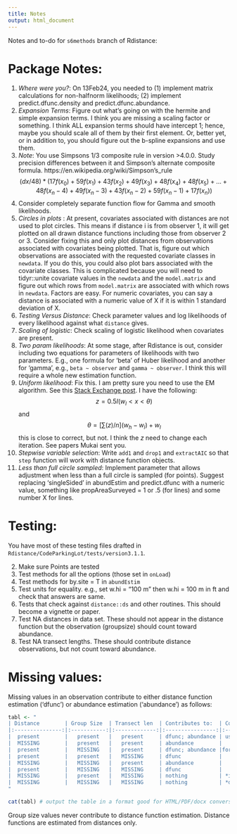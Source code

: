 ```yaml
---
title: Notes
output: html_document
---
```

Notes and to-do for `s6methods` branch of Rdistance:

# Package Notes:

1.    _Where were you?_: On 13Feb24, you needed to (1) implement matrix calculations for non-halfnorm likelihoods; (2) implement predict.dfunc.density and predict.dfunc.abundance. 
2.    _Expansion Terms_: Figure out what's going on with the hermite 
and simple expansion terms.  I think you are missing a scaling factor or
something.  I think ALL expansion terms should have intercept 1; hence, 
maybe you should scale all of them by their first element. Or, better yet, or in addition to, you should figure out the b-spline expansions and use them. 
3.    _Note_: You use Simpsons 1/3 composite rule in version >4.0.0.  Study precision differences between it and
Simpson's alternate composite formula. https://en.wikipedia.org/wiki/Simpson's_rule
$$
(dx/48) * (17f(x_0) + 59f(x_1) + 43f(x_2) + 49f(x_3) + 48f(x_4) + 48f(x_5) + ...
          + 48f(x_n-4) + 49f(x_n-3) + 43f(x_n-2) + 59f(x_n-1) + 17f(x_n))
$$
3.    Consider completely separate function flow for Gamma and smooth likelihoods. 
4.    _Circles in plots_ : At present, covariates associated with distances are not used to plot circles. This means if distance i is from observer 1, it will get plotted on all drawn distance functions including those from observer 2 or 3.  Consider fixing this and only plot distances from observations associated with covariates being plotted. That is, figure out which observations are associated with the requested covariate classes in `newdata`. If you do this, you could also plot bars associated with the covariate classes. This is complicated because you will need to tidyr::unite covariate values in the `newdata` and the `model.matrix` and figure out which rows from `model.matrix` are associated with which rows in `newdata`.  Factors are easy.  For numeric covariates, you can say a distance is associated with a numeric value of X if it is within 1 standard deviation of X. 
5.    _Testing Versus Distance_: Check parameter values and log likelihoods of every likelihood against what `distance` gives. 
6.    _Scaling of logistic_: Check scaling of logistic likelihood when covariates are present.  
7.    _Two param likelihoods_: At some stage, after Rdistance is out, consider including two equations for parameters of likelihoods with two parameters.  E.g., one formula for 'beta' of Huber likelihood and another for 'gamma', e.g., `beta ~ observer` and `gamma ~ observer`. I think this will require a whole new estimation function. 
8.   _Uniform likelihood_: Fix this.  I am pretty sure you need to use the EM algorithm. See this [Stack Exchange post](https://stats.stackexchange.com/questions/591598/em-algorithm-on-a-mixture-of-two-uniforms). I have the following:
$$
z = 0.5I(w_l < x < \theta)
$$
and 
$$
\theta = [\sum(z) / n](w_h - w_l) + w_l
$$
this is close to correct, but not. I think the $z$ need to change each iteration.  See papers Mukai sent you.
9.  *Stepwise variable selection*: Write `add1` and `drop1` and `extractAIC` so that `step` function will work with distance function objects. 
10.  *Less than full circle sampled*: Implement parameter that allows 
adjustment when less than a full circle is sampled (for points).  Suggest
replacing 'singleSided' in abundEstim and predict.dfunc with a numeric value, something like propAreaSurveyed = 1 or .5 (for lines) and some number X for lines. 

# Testing:

You have most of these testing files drafted in `Rdistance/CodeParkingLot/tests/version3.1.1`.


2.    Make sure Points are tested
3.    Test methods for all the options (those set in `onLoad`)
4.    Test methods for by.site = T in `abundEstim`
6.    Test units for equality. e.g., set w.hi = "100 m" then w.hi = 100 m in ft and check that answers are same.
7.    Tests that check against `distance::ds` and other routines.  This should become a vignette or paper. 
8.    Test NA distances in data set.  These should not appear in the distance function but the observation (groupsize) should count toward abundance.
9.    Test NA transect lengths.  These should contribute distance observations, but not count toward abundance. 

# Missing values:

Missing values in an observation contribute to either distance function estimation ('dfunc') or abundance estimation ('abundance') as follows: 

```r
tabl <- "
| Distance        | Group Size  | Transect len  | Contributes to:  | Comment                   |
|:---------------:|:-----------:|:-------------:|:----------------:|:-------------------------:|
|  present        |   present   |   present     | dfunc; abundance | usual observation         |
|  MISSING        |   present   |   present     | abundance        |                           |
|  present        |   MISSING   |   present     | dfunc; abundance |for abundance, length only |
|  present        |   present   |   MISSING     | dfunc            |                           |
|  MISSING        |   MISSING   |   present     | abundance        |   so-called zero transect |
|  present        |   MISSING   |   MISSING     | dfunc            |                           |
|  MISSING        |   present   |   MISSING     | nothing          | *ignored*                 |
|  MISSING        |   MISSING   |   MISSING     | nothing          | *does not happen*         |
"

cat(tabl) # output the table in a format good for HTML/PDF/docx conversion
```

Group size values never contribute to distance function estimation. Distance functions are estimated from distances only. 
